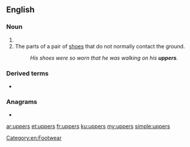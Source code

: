 ==English==

===Noun===
{{head|en|noun plural form}}

# {{plural of|upper|lang=en}}
# The parts of a pair of [[shoes]] that do not normally contact the ground.
#: ''His shoes were so worn that he was walking on his '''uppers'''.''

===Derived terms===
* {{l|en|on one's uppers}}

===Anagrams===
* {{l|en|supper}}

[[Category:en:Footwear]]

[[ar:uppers]]
[[et:uppers]]
[[fr:uppers]]
[[ku:uppers]]
[[my:uppers]]
[[simple:uppers]]